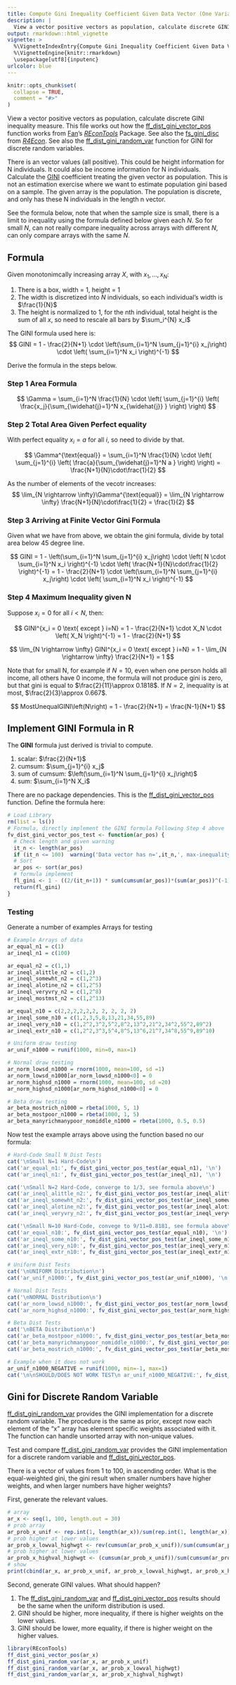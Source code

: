 ```yaml
---
title: Compute Gini Inequality Coefficient Given Data Vector (One Variable)
description: |
  View a vector positive vectors as population, calculate discrete GINI inequality measure.
output: rmarkdown::html_vignette
vignette: >
  %\VignetteIndexEntry{Compute Gini Inequality Coefficient Given Data Vector (One Variable)}
  %\VignetteEngine{knitr::rmarkdown}
  \usepackage[utf8]{inputenc}
urlcolor: blue
---
```


```r
knitr::opts_chunk$set(
  collapse = TRUE,
  comment = "#>"
)
```

View a vector positive vectors as population, calculate discrete GINI inequality measure. This file works out how the [ff_dist_gini_vector_pos](https://fanwangecon.github.io/REconTools/reference/ff_dist_gini_vector_pos.html) function works from [Fan](https://fanwangecon.github.io/)'s *[REconTools](https://fanwangecon.github.io/REconTools/)* Package. See also the [fs_gini_disc](https://fanwangecon.github.io/R4Econ/math/func_ineq/htmlpdfr/fs_gini_disc.html) from *[R4Econ](https://fanwangecon.github.io/R4Econ/)*. See also the [ff_dist_gini_random_var](https://fanwangecon.github.io/REconTools/reference/ff_dist_gini_random_var.html) function for GINI for discrete random variables.

There is an vector values (all positive). This could be height information for N individuals. It could also be income information for N individuals. Calculate the [GINI](https://en.wikipedia.org/wiki/Gini_coefficient) coefficient treating the given vector as population. This is not an estimation exercise where we want to estimate population gini based on a sample. The given array is the population. The population is discrete, and only has these N individuals in the length n vector.

See the formula below, note that when the sample size is small, there is a limit to inequality using the formula defined below given each $N$. So for small $N$, can not really compare inequality across arrays with different $N$, can only compare arrays with the same $N$.

## Formula

Given monotonimcally increasing array $X$, with $x_1,...,x_N$:

1. There is a box, width = 1, height = 1
2. The width is discretized into $N$ individuals, so each individual's width is $\frac{1}{N}$
3. The height is normalized to 1, for the nth individual, total height is the sum of all $x$, so need to rescale all bars by $\sum_i^{N} x_i$

The GINI formula used here is:
$$
 GINI =
  1 - \frac{2}{N+1}
  \cdot
  \left(\sum_{i=1}^N \sum_{j=1}^{i} x_j\right)
  \cdot
  \left(
    \sum_{i=1}^N x_i
  \right)^{-1}
$$

Derive the formula in the steps below.

### Step 1 Area Formula

$$
 \Gamma = \sum_{i=1}^N \frac{1}{N} \cdot \left(
     \sum_{j=1}^{i} \left(
      \frac{x_j}{\sum_{\widehat{j}=1}^N x_{\widehat{j}} }
      \right)
  \right)
$$

### Step 2 Total Area Given Perfect equality

With perfect equality $x_i=a$ for all $i$, so need to divide by that.

$$
 \Gamma^{\text{equal}} = \sum_{i=1}^N \frac{1}{N} \cdot \left(
     \sum_{j=1}^{i} \left(
      \frac{a}{\sum_{\widehat{j}=1}^N a }
      \right)
  \right)
  = \frac{N+1}{N}\cdot\frac{1}{2}
$$

As the number of elements of the vecotr increases:
$$
 \lim_{N \rightarrow \infty}\Gamma^{\text{equal}}
  = \lim_{N \rightarrow \infty} \frac{N+1}{N}\cdot\frac{1}{2}
  = \frac{1}{2}
$$

### Step 3 Arriving at Finite Vector Gini Formula

Given what we have from above, we obtain the gini formula, divide by total area below 45 degree line.

$$
 GINI =
  1 -
  \left(\sum_{i=1}^N \sum_{j=1}^{i} x_j\right)
  \cdot
  \left(
    N \cdot \sum_{i=1}^N x_i
  \right)^{-1}
  \cdot
  \left( \frac{N+1}{N}\cdot\frac{1}{2} \right)^{-1}
  =
  1 - \frac{2}{N+1}
  \cdot
  \left(\sum_{i=1}^N \sum_{j=1}^{i} x_j\right)
  \cdot
  \left(
    \sum_{i=1}^N x_i
  \right)^{-1}
$$

### Step 4 Maximum Inequality given N

Suppose $x_i=0$ for all $i<N$, then:

$$
 GINI^{x_i = 0 \text{ except } i=N}
 =
  1 - \frac{2}{N+1}
  \cdot
  X_N
  \cdot
  \left(
    X_N
  \right)^{-1}
 =
 1 - \frac{2}{N+1}
$$

$$
 \lim_{N \rightarrow \infty} GINI^{x_i = 0 \text{ except } i=N}
 =
 1 -
 \lim_{N \rightarrow \infty}
 \frac{2}{N+1}
 = 1
$$

Note that for small N, for example if $N=10$, even when one person holds all income, all others have 0 income, the formula will not produce gini is zero, but that gini is equal to $\frac{2}{11}\approx 0.1818$. If $N=2$, inequality is at most, $\frac{2}{3}\approx 0.667$.

$$
 MostUnequalGINI\left(N\right) = 1 - \frac{2}{N+1} = \frac{N-1}{N+1}
$$

## Implement GINI Formula in R

The **GINI** formula just derived is trivial to compute.

1. scalar: $\frac{2}{N+1}$
2. cumsum: $\sum_{j=1}^{i} x_j$
3. sum of cumsum: $\left(\sum_{i=1}^N \sum_{j=1}^{i} x_j\right)$
3. sum: $\sum_{i=1}^N X_i$

There are no package dependencies. This is the [ff_dist_gini_vector_pos](https://fanwangecon.github.io/REconTools/reference/ff_dist_gini_vector_pos.html) function. Define the formula here:

```r
# Load Library
rm(list = ls())
# Formula, directly implement the GINI formula Following Step 4 above
fv_dist_gini_vector_pos_test <- function(ar_pos) {
  # Check length and given warning
  it_n <- length(ar_pos)
  if (it_n <= 100)  warning('Data vector has n=',it_n,', max-inequality/max-gini=',(it_n-1)/(it_n + 1))
  # Sort
  ar_pos <- sort(ar_pos)
  # formula implement
  fl_gini <- 1 - ((2/(it_n+1)) * sum(cumsum(ar_pos))*(sum(ar_pos))^(-1))
  return(fl_gini)
}
```

### Testing

Generate a number of examples Arrays for testing

```r
# Example Arrays of data
ar_equal_n1 = c(1)
ar_ineql_n1 = c(100)

ar_equal_n2 = c(1,1)
ar_ineql_alittle_n2 = c(1,2)
ar_ineql_somewht_n2 = c(1,2^3)
ar_ineql_alotine_n2 = c(1,2^5)
ar_ineql_veryvry_n2 = c(1,2^8)
ar_ineql_mostmst_n2 = c(1,2^13)

ar_equal_n10 = c(2,2,2,2,2,2, 2, 2, 2, 2)
ar_ineql_some_n10 = c(1,2,3,5,8,13,21,34,55,89)
ar_ineql_very_n10 = c(1,2^2,3^2,5^2,8^2,13^2,21^2,34^2,55^2,89^2)
ar_ineql_extr_n10 = c(1,2^2,3^3,5^4,8^5,13^6,21^7,34^8,55^9,89^10)

# Uniform draw testing
ar_unif_n1000 = runif(1000, min=0, max=1)

# Normal draw testing
ar_norm_lowsd_n1000 = rnorm(1000, mean=100, sd =1)
ar_norm_lowsd_n1000[ar_norm_lowsd_n1000<0] = 0
ar_norm_highsd_n1000 = rnorm(1000, mean=100, sd =20)
ar_norm_highsd_n1000[ar_norm_highsd_n1000<0] = 0

# Beta draw testing
ar_beta_mostrich_n1000 = rbeta(1000, 5, 1)
ar_beta_mostpoor_n1000 = rbeta(1000, 1, 5)
ar_beta_manyrichmanypoor_nomiddle_n1000 = rbeta(1000, 0.5, 0.5)
```

Now test the example arrays above using the function based no our formula:

```r
# Hard-Code Small N Dist Tests
cat('\nSmall N=1 Hard-Code\n')
cat('ar_equal_n1:', fv_dist_gini_vector_pos_test(ar_equal_n1), '\n')
cat('ar_ineql_n1:', fv_dist_gini_vector_pos_test(ar_ineql_n1), '\n')

cat('\nSmall N=2 Hard-Code, converge to 1/3, see formula above\n')
cat('ar_ineql_alittle_n2:', fv_dist_gini_vector_pos_test(ar_ineql_alittle_n2), '\n')
cat('ar_ineql_somewht_n2:', fv_dist_gini_vector_pos_test(ar_ineql_somewht_n2), '\n')
cat('ar_ineql_alotine_n2:', fv_dist_gini_vector_pos_test(ar_ineql_alotine_n2), '\n')
cat('ar_ineql_veryvry_n2:', fv_dist_gini_vector_pos_test(ar_ineql_veryvry_n2), '\n')

cat('\nSmall N=10 Hard-Code, convege to 9/11=0.8181, see formula above\n')
cat('ar_equal_n10:', fv_dist_gini_vector_pos_test(ar_equal_n10), '\n')
cat('ar_ineql_some_n10:', fv_dist_gini_vector_pos_test(ar_ineql_some_n10), '\n')
cat('ar_ineql_very_n10:', fv_dist_gini_vector_pos_test(ar_ineql_very_n10), '\n')
cat('ar_ineql_extr_n10:', fv_dist_gini_vector_pos_test(ar_ineql_extr_n10), '\n')

# Uniform Dist Tests
cat('\nUNIFORM Distribution\n')
cat('ar_unif_n1000:', fv_dist_gini_vector_pos_test(ar_unif_n1000), '\n')

# Normal Dist Tests
cat('\nNORMAL Distribution\n')
cat('ar_norm_lowsd_n1000:', fv_dist_gini_vector_pos_test(ar_norm_lowsd_n1000), '\n')
cat('ar_norm_highsd_n1000:', fv_dist_gini_vector_pos_test(ar_norm_highsd_n1000), '\n')

# Beta Dist Tests
cat('\nBETA Distribution\n')
cat('ar_beta_mostpoor_n1000:', fv_dist_gini_vector_pos_test(ar_beta_mostpoor_n1000), '\n')
cat('ar_beta_manyrichmanypoor_nomiddle_n1000:', fv_dist_gini_vector_pos_test(ar_beta_manyrichmanypoor_nomiddle_n1000), '\n')
cat('ar_beta_mostrich_n1000:', fv_dist_gini_vector_pos_test(ar_beta_mostrich_n1000), '\n')

# Example when it does not work
ar_unif_n1000_NEGATIVE = runif(1000, min=-1, max=1)
cat('\n\nSHOULD/DOES NOT WORK TEST\n ar_unif_n1000_NEGATIVE:', fv_dist_gini_vector_pos_test(ar_unif_n1000_NEGATIVE), '\n')
```

## Gini for Discrete Random Variable

[ff_dist_gini_random_var](https://fanwangecon.github.io/REconTools/reference/ff_dist_gini_random_var.html) provides the GINI implementation for a discrete random variable. The procedure is the same as prior, except now each element of the "x" array has element specific weights associated with it. The function can handle unsorted array with non-unique values.

Test and compare [ff_dist_gini_random_var](https://fanwangecon.github.io/REconTools/reference/ff_dist_gini_random_var.html) provides the GINI implementation for a discrete random variable and [ff_dist_gini_vector_pos](https://fanwangecon.github.io/REconTools/reference/ff_dist_gini_vector_pos.html).

There is a vector of values from 1 to 100, in ascending order. What is the equal-weighted gini, the gini result when smaller numbers have higher weights, and when larger numbers have higher weights?

First, generate the relevant values.

```r
# array
ar_x <- seq(1, 100, length.out = 30)
# prob array
ar_prob_x_unif <- rep.int(1, length(ar_x))/sum(rep.int(1, length(ar_x)))
# prob higher at lower values
ar_prob_x_lowval_highwgt <- rev(cumsum(ar_prob_x_unif))/sum(cumsum(ar_prob_x_unif))
# prob higher at lower values
ar_prob_x_highval_highwgt <- (cumsum(ar_prob_x_unif))/sum(cumsum(ar_prob_x_unif))
# show
print(cbind(ar_x, ar_prob_x_unif, ar_prob_x_lowval_highwgt, ar_prob_x_highval_highwgt))
```

Second, generate GINI values. What should happen?

1. The [ff_dist_gini_random_var](https://fanwangecon.github.io/REconTools/reference/ff_dist_gini_random_var.html) and  [ff_dist_gini_vector_pos](https://fanwangecon.github.io/REconTools/reference/ff_dist_gini_vector_pos.html) results should be the same when the uniform distribution is used.
2. GINI should be higher, more inequality, if there is higher weights on the lower values.
3. GINI should be lower, more equality, if there is higher weight on the higher values.

```r
library(REconTools)
ff_dist_gini_vector_pos(ar_x)
ff_dist_gini_random_var(ar_x, ar_prob_x_unif)
ff_dist_gini_random_var(ar_x, ar_prob_x_lowval_highwgt)
ff_dist_gini_random_var(ar_x, ar_prob_x_highval_highwgt)
```
